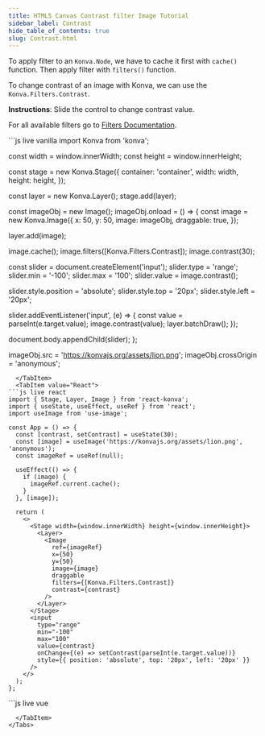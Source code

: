 ```yaml
---
title: HTML5 Canvas Contrast filter Image Tutorial
sidebar_label: Contrast
hide_table_of_contents: true
slug: Contrast.html
---
```


To apply filter to an `Konva.Node`, we have to cache it first with `cache()`
function. Then apply filter with `filters()` function.

To change contrast of an image with Konva, we can use the `Konva.Filters.Contrast`.

**Instructions**: Slide the control to change contrast value.

For all available filters go to [Filters Documentation](/api/Konva.Filters.html).


<Tabs>
  <TabItem value="Vanilla" default>
```js live vanilla
import Konva from 'konva';

const width = window.innerWidth;
const height = window.innerHeight;

const stage = new Konva.Stage({
  container: 'container',
  width: width,
  height: height,
});

const layer = new Konva.Layer();
stage.add(layer);

const imageObj = new Image();
imageObj.onload = () => {
  const image = new Konva.Image({
    x: 50,
    y: 50,
    image: imageObj,
    draggable: true,
  });

  layer.add(image);

  image.cache();
  image.filters([Konva.Filters.Contrast]);
  image.contrast(30);

  const slider = document.createElement('input');
  slider.type = 'range';
  slider.min = '-100';
  slider.max = '100';
  slider.value = image.contrast();

  slider.style.position = 'absolute';
  slider.style.top = '20px';
  slider.style.left = '20px';

  slider.addEventListener('input', (e) => {
    const value = parseInt(e.target.value);
    image.contrast(value);
    layer.batchDraw();
  });

  document.body.appendChild(slider);
};

imageObj.src = 'https://konvajs.org/assets/lion.png';
imageObj.crossOrigin = 'anonymous';
```
  </TabItem>
  <TabItem value="React">
```js live react
import { Stage, Layer, Image } from 'react-konva';
import { useState, useEffect, useRef } from 'react';
import useImage from 'use-image';

const App = () => {
  const [contrast, setContrast] = useState(30);
  const [image] = useImage('https://konvajs.org/assets/lion.png', 'anonymous');
  const imageRef = useRef(null);

  useEffect(() => {
    if (image) {
      imageRef.current.cache();
    }
  }, [image]);

  return (
    <>
      <Stage width={window.innerWidth} height={window.innerHeight}>
        <Layer>
          <Image
            ref={imageRef}
            x={50}
            y={50}
            image={image}
            draggable
            filters={[Konva.Filters.Contrast]}
            contrast={contrast}
          />
        </Layer>
      </Stage>
      <input
        type="range"
        min="-100"
        max="100"
        value={contrast}
        onChange={(e) => setContrast(parseInt(e.target.value))}
        style={{ position: 'absolute', top: '20px', left: '20px' }}
      />
    </>
  );
};
```
  </TabItem>
  <TabItem value="Vue">
```js live vue
<template>
  <div>
    <v-stage :config="stageSize">
      <v-layer>
        <v-image
          ref="imageNode"
          :config="{
            x: 50,
            y: 50,
            image: image,
            draggable: true,
            filters: [Konva.Filters.Contrast],
            contrast: contrast,
          }"
        />
      </v-layer>
    </v-stage>
    <input
      type="range"
      min="-100"
      max="100"
      :value="contrast"
      @input="handleSlider"
      style="position: absolute; top: 20px; left: 20px"
    />
  </div>
</template>

<script setup>
import { ref, watch, nextTick } from 'vue';
import { useImage } from 'vue-konva';
import Konva from 'konva';

const stageSize = {
  width: window.innerWidth,
  height: window.innerHeight,
};

const contrast = ref(30);
const imageNode = ref(null);
const [image] = useImage('https://konvajs.org/assets/lion.png', 'anonymous');

watch(image, async (newImage) => {
  if (newImage) {
    await nextTick();
    imageNode.value.getNode().cache();
  }
});

const handleSlider = (e) => {
  contrast.value = parseInt(e.target.value);
};
</script>
```
  </TabItem>
</Tabs>
